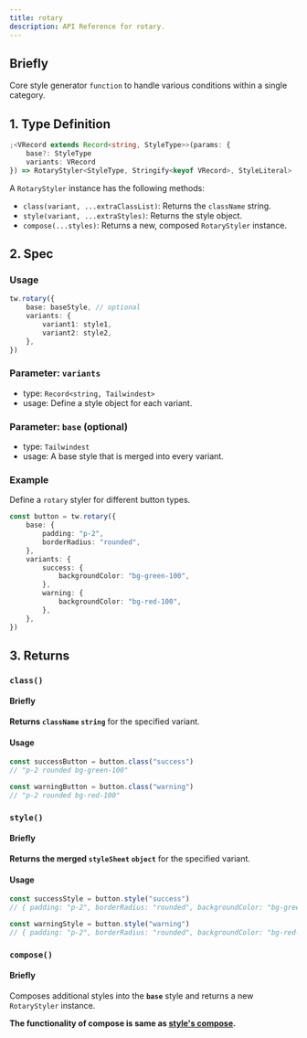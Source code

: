 ```yaml
---
title: rotary
description: API Reference for rotary.
---
```


## Briefly

Core style generator `function` to handle various conditions within a single category.

## 1. Type Definition

```ts
;<VRecord extends Record<string, StyleType>>(params: {
    base?: StyleType
    variants: VRecord
}) => RotaryStyler<StyleType, Stringify<keyof VRecord>, StyleLiteral>
```

A `RotaryStyler` instance has the following methods:

- `class(variant, ...extraClassList)`: Returns the `className` string.
- `style(variant, ...extraStyles)`: Returns the style object.
- `compose(...styles)`: Returns a new, composed `RotaryStyler` instance.

## 2. Spec

### Usage

```ts
tw.rotary({
    base: baseStyle, // optional
    variants: {
        variant1: style1,
        variant2: style2,
    },
})
```

### Parameter: `variants`

- type: `Record<string, Tailwindest>`
- usage: Define a style object for each variant.

### Parameter: `base` (optional)

- type: `Tailwindest`
- usage: A base style that is merged into every variant.

### Example

Define a `rotary` styler for different button types.

```ts
const button = tw.rotary({
    base: {
        padding: "p-2",
        borderRadius: "rounded",
    },
    variants: {
        success: {
            backgroundColor: "bg-green-100",
        },
        warning: {
            backgroundColor: "bg-red-100",
        },
    },
})
```

## 3. Returns

### `class()`

#### Briefly

**Returns `className` `string`** for the specified variant.

#### Usage

```ts
const successButton = button.class("success")
// "p-2 rounded bg-green-100"

const warningButton = button.class("warning")
// "p-2 rounded bg-red-100"
```

### `style()`

#### Briefly

**Returns the merged `styleSheet` `object`** for the specified variant.

#### Usage

```ts
const successStyle = button.style("success")
// { padding: "p-2", borderRadius: "rounded", backgroundColor: "bg-green-100" }

const warningStyle = button.style("warning")
// { padding: "p-2", borderRadius: "rounded", backgroundColor: "bg-red-100" }
```

### `compose()`

#### Briefly

Composes additional styles into the **`base`** style and returns a new `RotaryStyler` instance.

**The functionality of compose is same as [style's compose](/apis/style/#compose).**
